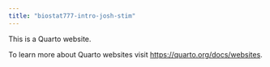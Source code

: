 ```yaml
---
title: "biostat777-intro-josh-stim"
---
```


This is a Quarto website.

To learn more about Quarto websites visit <https://quarto.org/docs/websites>.
